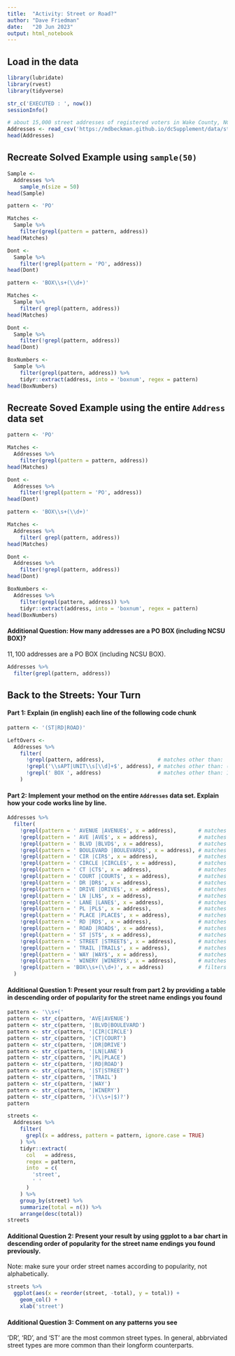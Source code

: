 ```yaml
---
title:  "Activity: Street or Road?"
author: "Dave Friedman"
date:   "20 Jun 2023"
output: html_notebook
---
```


## Load in the data

```r
library(lubridate)
library(rvest)
library(tidyverse)

str_c('EXECUTED : ', now())
sessionInfo()

# about 15,000 street addresses of registered voters in Wake County, NC
Addresses <- read_csv('https://mdbeckman.github.io/dcSupplement/data/street-addresses.csv')
head(Addresses)
```

## Recreate Solved Example using `sample(50)`

```r
Sample <-
  Addresses %>%
    sample_n(size = 50)
head(Sample)

pattern <- 'PO'

Matches <-
  Sample %>%
    filter(grepl(pattern = pattern, address))
head(Matches)

Dont <-
  Sample %>%
    filter(!grepl(pattern = 'PO', address))
head(Dont)

pattern <- 'BOX\\s+(\\d+)'

Matches <-
  Sample %>%
    filter( grepl(pattern, address))
head(Matches)

Dont <-
  Sample %>%
    filter(!grepl(pattern, address))
head(Dont)

BoxNumbers <-
  Sample %>%
    filter(grepl(pattern, address)) %>%
    tidyr::extract(address, into = 'boxnum', regex = pattern)
head(BoxNumbers)
```

## Recreate Soved Example using the entire `Address` data set

```r
pattern <- 'PO'

Matches <-
  Addresses %>%
    filter(grepl(pattern = pattern, address))
head(Matches)

Dont <-
  Addresses %>%
    filter(!grepl(pattern = 'PO', address))
head(Dont)

pattern <- 'BOX\\s+(\\d+)'

Matches <-
  Addresses %>%
    filter( grepl(pattern, address))
head(Matches)

Dont <-
  Addresses %>%
    filter(!grepl(pattern, address))
head(Dont)

BoxNumbers <-
  Addresses %>%
    filter(grepl(pattern, address)) %>%
    tidyr::extract(address, into = 'boxnum', regex = pattern)
head(BoxNumbers)
```

#### Additional Question: How many addresses are a PO BOX (including NCSU BOX)? 

$11,100$ addresses are a PO BOX (including NCSU BOX).

```r
Addresses %>%
  filter(grepl(pattern, address))
```

## Back to the Streets: Your Turn

#### Part 1: Explain (in english) each line of the following code chunk

```r
pattern <- '(ST|RD|ROAD)'

LeftOvers <-
  Addresses %>%
    filter(
      !grepl(pattern, address),                 # matches other than: 'ST' or 'RD' or 'ROAD'
      !grepl('\\sAPT|UNIT\\s[\\d]+$', address), # matches other than: (1 whitespace, 'APT') or ('UNIT', 1 whitespace, 1 or more digits at the end of the string)
      !grepl(' BOX ', address)                  # matches other than: 1 space, 'BOX', 1 space
    )
```

#### Part 2: Implement your method on the entire `Addresses` data set. Explain how your code works line by line.

```r
Addresses %>%
  filter(
    !grepl(pattern = ' AVENUE |AVENUE$', x = address),       # matches other than: 'AVENUE' flanked by whitespace anywhere in the string, or 'AVENUE' at the end of the string
    !grepl(pattern = ' AVE |AVE$', x = address),             # matches other than: 'AVE' flanked by whitespace anywhere in the string, or 'AVE' at the end of the string
    !grepl(pattern = ' BLVD |BLVD$', x = address),           # matches other than: 'BLVD' flanked by whitespace anywhere in the string, or 'BLVD' at the end of the string
    !grepl(pattern = ' BOULEVARD |BOULEVARD$', x = address), # matches other than: 'BOULEVARD' flanked by whitespace anywhere in the string, or 'BOULEVARD' at the end of the string
    !grepl(pattern = ' CIR |CIR$', x = address),             # matches other than: 'CIR' flanked by whitespace anywhere in the string, or 'CIR' at the end of the string
    !grepl(pattern = ' CIRCLE |CIRCLE$', x = address),       # matches other than: 'CIRCLE' flanked by whitespace anywhere in the string, or 'CIRCLE' at the end of the string
    !grepl(pattern = ' CT |CT$', x = address),               # matches other than: 'CT' flanked by whitespace anywhere in the string, or 'CT' at the end of the string
    !grepl(pattern = ' COURT |COURT$', x = address),         # matches other than: 'COURT' flanked by whitespace anywhere in the string, or 'COURT' at the end of the string
    !grepl(pattern = ' DR |DR$', x = address),               # matches other than: 'DR' flanked by whitespace anywhere in the string, or 'DR' at the end of the string
    !grepl(pattern = ' DRIVE |DRIVE$', x = address),         # matches other than: 'DRIVE' flanked by whitespace anywhere in the string, or 'DRIVE' at the end of the string
    !grepl(pattern = ' LN |LN$', x = address),               # matches other than: 'LN' flanked by whitespace anywhere in the string, or 'LN' at the end of the string
    !grepl(pattern = ' LANE |LANE$', x = address),           # matches other than: 'LANE' flanked by whitespace anywhere in the string, or 'LANE' at the end of the string
    !grepl(pattern = ' PL |PL$', x = address),               # matches other than: 'PL' flanked by whitespace anywhere in the string, or 'PL' at the end of the string
    !grepl(pattern = ' PLACE |PLACE$', x = address),         # matches other than: 'PLACE' flanked by whitespace anywhere in the string, or 'PLACE' at the end of the string
    !grepl(pattern = ' RD |RD$', x = address),               # matches other than: 'RD' flanked by whitespace anywhere in the string, or 'RD' at the end of the string
    !grepl(pattern = ' ROAD |ROAD$', x = address),           # matches other than: 'ROAD' flanked by whitespace anywhere in the string, or 'ROAD' at the end of the string
    !grepl(pattern = ' ST |ST$', x = address),               # matches other than: 'ST' flanked by whitespace anywhere in the string, or 'ST' at the end of the string
    !grepl(pattern = ' STREET |STREET$', x = address),       # matches other than: 'STREET' flanked by whitespace anywhere in the string, or 'STREET' at the end of the string
    !grepl(pattern = ' TRAIL |TRAIL$', x = address),         # matches other than: 'TRAIL' flanked by whitespace anywhere in the string, or 'TRAIL' at the end of the string
    !grepl(pattern = ' WAY |WAY$', x = address),             # matches other than: 'WAY' flanked by whitespace anywhere in the string, or 'WAY' at the end of the string
    !grepl(pattern = ' WINERY |WINERY$', x = address),       # matches other than: 'WINERY' flanked by whitespace anywhere in the string, or 'WINERY' at the end of the string
    !grepl(pattern = 'BOX\\s+(\\d+)', x = address)           # filters out all the 'BOX' from above
  )
```

#### Additional Question 1: Present your result from part 2 by providing a table in descending order of popularity for the street name endings you found

```r
pattern <- '\\s+('
pattern <- str_c(pattern, 'AVE|AVENUE')
pattern <- str_c(pattern, '|BLVD|BOULEVARD')
pattern <- str_c(pattern, '|CIR|CIRCLE')
pattern <- str_c(pattern, '|CT|COURT')
pattern <- str_c(pattern, '|DR|DRIVE')
pattern <- str_c(pattern, '|LN|LANE')
pattern <- str_c(pattern, '|PL|PLACE')
pattern <- str_c(pattern, '|RD|ROAD')
pattern <- str_c(pattern, '|ST|STREET')
pattern <- str_c(pattern, '|TRAIL')
pattern <- str_c(pattern, '|WAY')
pattern <- str_c(pattern, '|WINERY')
pattern <- str_c(pattern, ')(\\s+|$)?')
pattern

streets <-
  Addresses %>%
    filter(
      grepl(x = address, pattern = pattern, ignore.case = TRUE)
    ) %>%
    tidyr::extract(
      col   = address,
      regex = pattern,
      into  = c(
        'street',
        ' '
      )
    ) %>%
    group_by(street) %>%
    summarize(total = n()) %>%
    arrange(desc(total))
streets
```

#### Additional Question 2: Present your result by using ggplot to a bar chart in descending order of popularity for the street name endings you found previously.

Note: make sure your order street names according to popularity, not alphabetically.

```r
streets %>%
  ggplot(aes(x = reorder(street, -total), y = total)) +
    geom_col() +
    xlab('street')
```

#### Additional Question 3: Comment on any patterns you see

'DR', 'RD', and 'ST' are the most common street types. In general, abbrviated street types are more common than their longform counterparts.